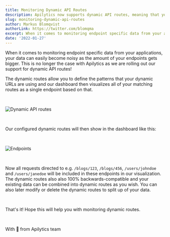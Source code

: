 ```yaml
---
title: Monitoring Dynamic API Routes
description: Apilytics now supports dynamic API routes, meaning that you can easil combiny any amount of dynamic URLs from your APIs easily.
slug: monitoring-dynamic-api-routes
author: Markus Blomqvist
authorLink: https://twitter.com/blomqma
excerpt: When it comes to monitoring endpoint specific data from your applications, the data becomes noisy as the amount of endpoints grows.
date: '2022-01-27'
---
```


When it comes to monitoring endpoint specific data from your applications, your data can easily become noisy as the amount of your endpoints gets bigger.
This is no longer the case with Apilytics as we are rolling out our support for dynamic API routes!

The dynamic routes allow you to define the patterns that your dynamic URLs are using and our dashboard then visualizes all of your matching routes as a single endpoint based on that.

<br />

![Dynamic API routes](/blog-images/monitoring-dynamic-api-routes/dynamic-routes.png)

<br />

Our configured dynamic routes will then show in the dashboard like this:

<br />

![Endpoints](/blog-images/monitoring-dynamic-api-routes/endpoints.png)

<br />

Now all requests directed to e.g. `/blogs/123`, `/blogs/456`, `/users/johndoe` and `/users/janedoe` will be included in these endpoints in our visualization.
The dynamic routes also also 100% backwards-compatible and your existing data can be combined into dynamic routes as you wish.
You can also later modify or delete the dynamic routes to split up of your data.

<br />

That's it! Hope this will help you with monitoring dynamic routes.

<br />

With 💙 from Apilytics team
